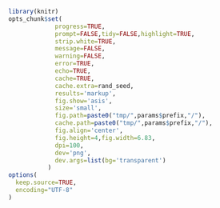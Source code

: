 ```r
library(knitr)
opts_chunk$set(
             progress=TRUE,
             prompt=FALSE,tidy=FALSE,highlight=TRUE,
             strip.white=TRUE,
             message=FALSE,
             warning=FALSE,
             error=TRUE,
             echo=TRUE,
             cache=TRUE,
             cache.extra=rand_seed,
             results='markup',
             fig.show='asis',
             size='small',
             fig.path=paste0("tmp/",params$prefix,"/"),
             cache.path=paste0("tmp/",params$prefix,"/"),
             fig.align='center',
             fig.height=4,fig.width=6.83,
             dpi=100,
             dev='png',
             dev.args=list(bg='transparent')
           )
options(
  keep.source=TRUE,
  encoding="UTF-8"
)
```
